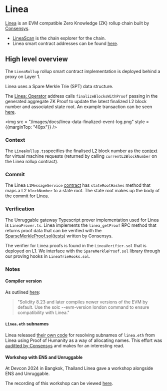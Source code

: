 
# Linea

<LightDarkImage 
    light="/images/chains/linea.png" 
    dark="/images/chains/linea-dark.png" 
    alt="Linea zk rollup L2" />

[Linea](https://linea.build/) is an EVM compatible Zero Knowledge (ZK) rollup chain built by [Consensys](https://consensys.io/).

- [LineaScan](https://lineascan.build/) is the chain explorer for the chain.
- Linea smart contract addresses can be found [here](https://docs.linea.build/developers/quickstart/info-contracts).

## High level overview

The `LineaRollup` rollup smart contract implementation is deployed behind a proxy on Layer 1.

Linea uses a Spare Merkle Trie (SPT) data structure.

The [Linea: Operator](https://etherscan.io/address/0x9228624c3185fcbcf24c1c9db76d8bef5f5dad64) address calls `finalizeBlocksWithProof` passing in the generated aggregate ZK Proof to update the latest finalized L2 block number and associated state root. An example transaction can be seen [here](https://etherscan.io/tx/0xc75a12f2011bae3c1cf0703b43fa48a6936022e782d8f9c0cf88465abe2251c3#eventlog).

<img src = "/images/docs/linea-data-finalized-event-log.png" style = {{marginTop: "40px"}} />


### Context

The `LineaRollup.ts`specifies the finalised L2 block number as the [context](/architecture#context) for virtual machine requests (returned by calling `currentL2BlockNumber` on the Linea rollup contract).

### Commit

The Linea `L1MessageService` [contract](https://etherscan.io/address/0xd19d4b5d358258f05d7b411e21a1460d11b0876f) has `stateRootHashes` method that maps a L2 `blockNumber` to a state root. The state root makes up the body of the commit for Linea.

### Verification

The Unruggable gateway Typescript prover implementation used for Linea is `LineaProver.ts`. Linea implements the `linea_getProof` RPC method that returns proof data that can be verified with the [SparseMerkleProof.sol](https://github.com/Consensys/linea-monorepo/blob/main/contracts/contracts/lib/SparseMerkleProof.sol)([tests](https://github.com/Consensys/linea-monorepo/blob/main/contracts/test/SparseMerkleProof.ts)) written by Consensys.

The verifier for Linea proofs is found in the `LineaVerifier.sol` that is deployed on L1. We interface with the `SpareMerkleProof.sol` library through our proving hooks in `LineaTrieHooks.sol`.



### Notes

#### Compiler version

As outlined [here](https://docs.linea.build/developers/quickstart/ethereum-differences):

> "Solidity 8.23 and later compiles newer versions of the EVM by default. Use the solc --evm-version london command to ensure compatibility with Linea."

#### `Linea.eth` subnames

Linea released [their own code](https://github.com/Consensys/linea-ens/) for resolving subnames of `linea.eth` from Linea using Proof of Humanity as a way of allocating names. This effort was [auditted by Consensys](https://consensys.io/diligence/audits/2024/06/linea-ens/) and makes for an interesting read.

#### Workshop with ENS and Unruggable

At Devcon 2024 in Bangkok, Thailand Linea gave a workshop alongside ENS and Unruggable.

The recording of this workshop can be viewed [here](/videos/devcon-2024).